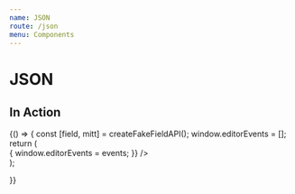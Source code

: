 ```yaml
---
name: JSON
route: /json
menu: Components
---
```


# JSON


## In Action

<Playground>
  {() => {
    const [field, mitt] = createFakeFieldAPI();
    window.editorEvents = [];
    return (
      <div data-test-id="json-editor-integration-test">
        <JsonEditor field={field} isInitiallyDisabled={false} />
        <ActionsPlayground mitt={mitt} onCollect={(events) => {
          window.editorEvents = events;
        }} />
      </div>
    );

}}

</Playground>
